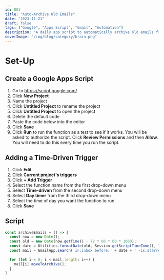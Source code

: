 ```yaml
---
id: 003
title: "Auto-Archive Old Emails"
date: "2023-11-21"
draft: false
tags: ["Google", "Apps Script", "Gmail", "Automation"]
description: "A daily app script to automatically archive old emails from 72 hours ago unless they have been starred."
coverImage: "/img/blog/category/brain.png"
---
```


# Set-Up

## Create a Google Apps Script

1. Go to https://script.google.com/
2. Click **New Project**
3. Name the project
4. Click **Untitled Project** to rename the project
5. Click **Untitled Project** to open the project
6. Delete the default code
7. Paste the code below into the editor
8. Click **Save**
9. Click **Run** to run the function as a test to see if it works. You will be asked to authorize the script. Click **Review Permissions** and then **Allow**. You will need to do this every time you run the script.

## Adding a Time-Driven Trigger

1. Click **Edit**
2. Click **Current project's triggers**
3. Click **+ Add Trigger**
4. Select the function name from the first drop-down menu
5. Select **Time-driven** from the second drop-down menu
6. Select **Day timer** from the third drop-down menu
7. Select the time of day you want the function to run
8. Click **Save**

## Script



```js script.js
const archiveEmails = () => {
  const now = new Date();
  const old = new Date(now.getTime() - 72 * 60 * 60 * 1000);
  const date = Utilities.formatDate(old, Session.getScriptTimeZone(), "yyyy/MM/dd");
  const mail = GmailApp.search('in:inbox before:' + date + ' -is:starred');
  
  for (let i = 0; i < mail.length; i++) {
    mail[i].moveToArchive();
  }
}
```
